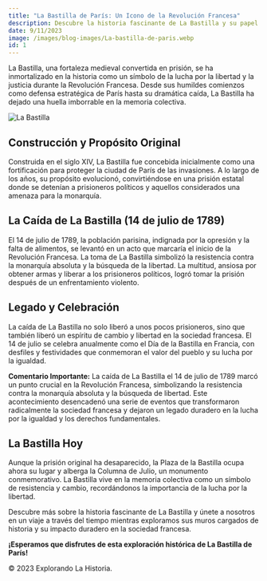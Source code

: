 ```yaml
---
title: "La Bastilla de París: Un Icono de la Revolución Francesa"
description: Descubre la historia fascinante de La Bastilla y su papel crucial en la Revolución Francesa.
date: 9/11/2023
image: /images/blog-images/La-bastilla-de-paris.webp
id: 1
---
```


La Bastilla, una fortaleza medieval convertida en prisión, se ha inmortalizado en la historia como un símbolo de la lucha por la libertad y la justicia durante la Revolución Francesa. Desde sus humildes comienzos como defensa estratégica de París hasta su dramática caída, La Bastilla ha dejado una huella imborrable en la memoria colectiva.

![La Bastilla](/images/blog-images/la-bastilla-de-paris.webp)

## Construcción y Propósito Original

Construida en el siglo XIV, La Bastilla fue concebida inicialmente como una fortificación para proteger la ciudad de París de las invasiones. A lo largo de los años, su propósito evolucionó, convirtiéndose en una prisión estatal donde se detenían a prisioneros políticos y aquellos considerados una amenaza para la monarquía.

## La Caída de La Bastilla (14 de julio de 1789)

El 14 de julio de 1789, la población parisina, indignada por la opresión y la falta de alimentos, se levantó en un acto que marcaría el inicio de la Revolución Francesa. La toma de La Bastilla simbolizó la resistencia contra la monarquía absoluta y la búsqueda de la libertad. La multitud, ansiosa por obtener armas y liberar a los prisioneros políticos, logró tomar la prisión después de un enfrentamiento violento.

## Legado y Celebración

La caída de La Bastilla no solo liberó a unos pocos prisioneros, sino que también liberó un espíritu de cambio y libertad en la sociedad francesa. El 14 de julio se celebra anualmente como el Día de la Bastilla en Francia, con desfiles y festividades que conmemoran el valor del pueblo y su lucha por la igualdad.

<div className="bg-red-100 p-4 border border-red-400 text-red-700">
  <strong>Comentario Importante:</strong> La caída de La Bastilla el 14 de julio de 1789 marcó un punto crucial en la Revolución Francesa, simbolizando la resistencia contra la monarquía absoluta y la búsqueda de libertad. Este acontecimiento desencadenó una serie de eventos que transformaron radicalmente la sociedad francesa y dejaron un legado duradero en la lucha por la igualdad y los derechos fundamentales.
</div>


## La Bastilla Hoy

Aunque la prisión original ha desaparecido, la Plaza de la Bastilla ocupa ahora su lugar y alberga la Columna de Julio, un monumento conmemorativo. La Bastilla vive en la memoria colectiva como un símbolo de resistencia y cambio, recordándonos la importancia de la lucha por la libertad.

Descubre más sobre la historia fascinante de La Bastilla y únete a nosotros en un viaje a través del tiempo mientras exploramos sus muros cargados de historia y su impacto duradero en la sociedad francesa.

**¡Esperamos que disfrutes de esta exploración histórica de La Bastilla de París!**

<footer>
  © 2023 Explorando La Historia.
</footer>
